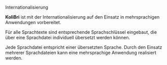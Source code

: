 
<Meta title="Konzepte/Internationalisierung" />

<kol-heading>Internationalisierung</kol-heading>

**KoliBri** ist mit der Internationalisierung auf den Einsatz in mehrsprachigen Anwendungen vorbereitet.

Für alle Sprachtexte sind entsprechende Sprachschlüssel eingebaut, die über eine Sprachdatei individuell übersetzt werden können.

Jede Sprachdatei entspricht einer übersetzten Sprache. Durch den Einsatz mehrerer Sprachdateien kann eine mehrsprachige
Anwendung realisiert werden.
